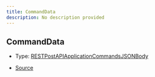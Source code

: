 ```yaml
---
title: CommandData
description: No description provided
---
```


## CommandData

- Type: [RESTPostAPIApplicationCommandsJSONBody](https://discord-api-types.dev/api/discord-api-types-v10#RESTPostAPIApplicationCommandsJSONBody)

- [Source](https://github.com/underctrl-io/commandkit/blob/d276a8377813631933aebfa66545130a52f7a7cb/packages/commandkit/src/types.ts#L247)